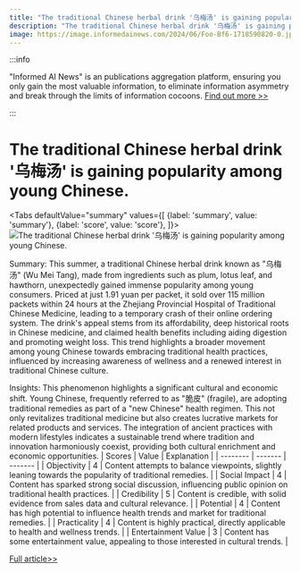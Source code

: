 ```yaml
---
title: "The traditional Chinese herbal drink '乌梅汤' is gaining popularity among young Chinese."
description: "The traditional Chinese herbal drink '乌梅汤' is gaining popularity among young Chinese."
image: https://image.informedainews.com/2024/06/Foo-Bf6-1718590820-0.jpg
---
```



:::info

"Informed AI News" is an publications aggregation platform, ensuring you only gain the most valuable information, to eliminate information asymmetry and break through the limits of information cocoons.  [Find out more >>](/)

:::

# The traditional Chinese herbal drink '乌梅汤' is gaining popularity among young Chinese.


<Tabs
	defaultValue="summary"
	values={[
	{label: 'summary', value: 'summary'},
	{label: 'score', value: 'score'},
]}>
<TabItem value="summary">
<img
  src="https://image.informedainews.com/2024/06/Foo-Bf6-1718590820-0.jpg"
  alt="The traditional Chinese herbal drink '乌梅汤' is gaining popularity among young Chinese."
/>



Summary:
This summer, a traditional Chinese herbal drink known as "乌梅汤" (Wu Mei Tang), made from ingredients such as plum, lotus leaf, and hawthorn, unexpectedly gained immense popularity among young consumers. Priced at just 1.91 yuan per packet, it sold over 115 million packets within 24 hours at the Zhejiang Provincial Hospital of Traditional Chinese Medicine, leading to a temporary crash of their online ordering system. The drink's appeal stems from its affordability, deep historical roots in Chinese medicine, and claimed health benefits including aiding digestion and promoting weight loss. This trend highlights a broader movement among young Chinese towards embracing traditional health practices, influenced by increasing awareness of wellness and a renewed interest in traditional Chinese culture.

Insights:
This phenomenon highlights a significant cultural and economic shift. Young Chinese, frequently referred to as "脆皮" (fragile), are adopting traditional remedies as part of a "new Chinese" health regimen. This not only revitalizes traditional medicine but also creates lucrative markets for related products and services. The integration of ancient practices with modern lifestyles indicates a sustainable trend where tradition and innovation harmoniously coexist, providing both cultural enrichment and economic opportunities.
</TabItem>
<TabItem value="score">
	| Scores     | Value   | Explanation |
	| -------- | ------- | ------- |
	| Objectivity  | 4    | Content attempts to balance viewpoints, slightly leaning towards the popularity of traditional remedies.    |
	| Social Impact | 4     | Content has sparked strong social discussion, influencing public opinion on traditional health practices.    |
	| Credibility    | 5    | Content is credible, with solid evidence from sales data and cultural relevance.    |
	| Potential    | 4    | Content has high potential to influence health trends and market for traditional remedies.    |
	| Practicality    | 4    | Content is highly practical, directly applicable to health and wellness trends.    |
	| Entertainment Value    | 3    | Content has some entertainment value, appealing to those interested in cultural trends.    |
</TabItem>
</Tabs>

[Full article>>](https://www.36kr.com/p/2821019667138825)
